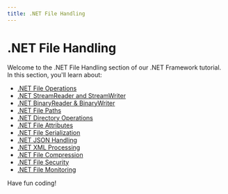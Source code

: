 ```yaml
---
title: .NET File Handling
---
```


# .NET File Handling

Welcome to the .NET File Handling section of our .NET Framework tutorial. In this section, you'll learn about:

- [.NET File Operations](./0-net-file-operations.mdx)
- [.NET StreamReader and StreamWriter](./1-net-streamreader-streamwriter.mdx)
- [.NET BinaryReader & BinaryWriter](./2-net-binaryreader-binarywriter.mdx)
- [.NET File Paths](./3-net-file-paths.mdx)
- [.NET Directory Operations](./4-net-directory-operations.mdx)
- [.NET File Attributes](./5-net-file-attributes.mdx)
- [.NET File Serialization](./6-net-file-serialization.mdx)
- [.NET JSON Handling](./7-net-json-handling.mdx)
- [.NET XML Processing](./8-net-xml-processing.mdx)
- [.NET File Compression](./9-net-file-compression.mdx)
- [.NET File Security](./10-net-file-security.mdx)
- [.NET File Monitoring](./11-net-file-monitoring.mdx)

Have fun coding!